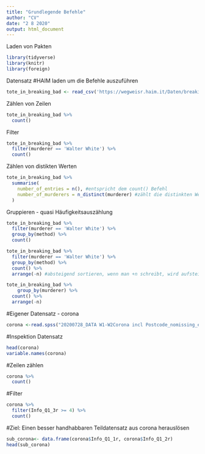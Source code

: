 ```yaml
---
title: "Grundlegende Befehle"
author: "CV"
date: "2 8 2020"
output: html_document
---
```


Laden von Pakten 
```r
library(tidyverse)
library(knitr)
library(foreign)
```

Datensatz #HAIM laden um die Befehle auszuführen 
```r
tote_in_breaking_bad <- read_csv('https://wegweisr.haim.it/Daten/breaking_bad_deaths.csv')
```


Zählen von Zeilen 
```r
tote_in_breaking_bad %>% 
  count()
```


Filter
```r
tote_in_breaking_bad %>% 
  filter(murderer == 'Walter White') %>% 
  count()
```

Zählen von distikten Werten 
```r
tote_in_breaking_bad %>% 
  summarise(
    number_of_entries = n(), #entspricht dem count() Befehl
    number_of_murderers = n_distinct(murderer) #zählt die distinkten Werte
  )

```

Gruppieren - quasi Häufigkeitsauszählung  

```r
tote_in_breaking_bad %>% 
  filter(murderer == 'Walter White') %>% 
  group_by(method) %>% 
  count()
```

```r
tote_in_breaking_bad %>% 
  filter(murderer == 'Walter White') %>% 
  group_by(method) %>% 
  count() %>% 
  arrange(-n) #absteigend sortieren, wenn man +n schreibt, wird aufsteigend sortiert
```
```r
tote_in_breaking_bad %>% 
    group_by(murderer) %>% 
  count() %>%
  arrange(-n)
```







#Eigener Datensatz - corona 
```r
corona <-read.spss("20200728_DATA W1-W2Corona incl Postcode_nomissing_education.sav", use.value.labels = F, to.data.frame = T, )
```
#Inspektion Datensatz
```r
head(corona)
variable.names(corona)
```
#Zeilen zählen 
```r
corona %>%
  count()
```

#Filter  
```r
corona %>% 
  filter(Info_Q1_3r >= 4) %>% 
  count()
```

#Ziel: Einen besser handhabbaren Teildatensatz aus corona herauslösen 
```r
sub_corona<- data.frame(corona$Info_Q1_1r, corona$Info_Q1_2r)
head(sub_corona)
```